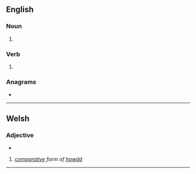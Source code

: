 ==English==

===Noun===
{{head|en|noun form}}

# {{plural of|en|haw}}

===Verb===
{{head|en|verb form}}

# {{en-third-person singular of|haw}}

===Anagrams===
* {{anagrams|en|a=ahsw|-wash|Shaw|WASH|Wahs|Wash|Wash.|shaw|shwa|wahs|wash}}

----
==Welsh==

===Adjective===

{{head|cy|adjective}}

* {{IPA|cy|/hau̯s/}}

# ''[[comparative]] form of [[hawdd]]''

----